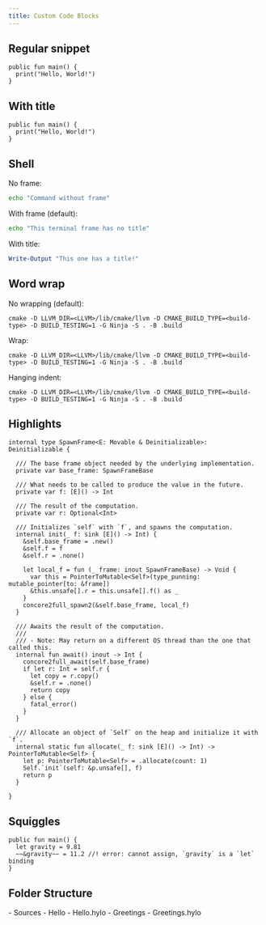 ```yaml
---
title: Custom Code Blocks
---
```


## Regular snippet
```hylo
public fun main() {
  print("Hello, World!")
}
```

## With title
```hylo title="src/main.hylo"
public fun main() {
  print("Hello, World!")
}
```

## Shell
No frame:
```bash frame=none
echo "Command without frame"
```

With frame (default):
```bash
echo "This terminal frame has no title"
```

With title:
```powershell title="PowerShell terminal example"
Write-Output "This one has a title!"
```


## Word wrap
No wrapping (default):
```shell
cmake -D LLVM_DIR=<LLVM>/lib/cmake/llvm -D CMAKE_BUILD_TYPE=<build-type> -D BUILD_TESTING=1 -G Ninja -S . -B .build
```

Wrap:
```shell wrap
cmake -D LLVM_DIR=<LLVM>/lib/cmake/llvm -D CMAKE_BUILD_TYPE=<build-type> -D BUILD_TESTING=1 -G Ninja -S . -B .build
```
Hanging indent:
```shell wrap hangingIndent=2
cmake -D LLVM_DIR=<LLVM>/lib/cmake/llvm -D CMAKE_BUILD_TYPE=<build-type> -D BUILD_TESTING=1 -G Ninja -S . -B .build
```

## Highlights

```hylo {13} {"Stored properties":2-10} "concore2full_await" "concore2full_spawn2" ins={40-44} del={32} ins="fatal_error()"
internal type SpawnFrame<E: Movable & Deinitializable>: Deinitializable {

  /// The base frame object needed by the underlying implementation.
  private var base_frame: SpawnFrameBase

  /// What needs to be called to produce the value in the future.
  private var f: [E]() -> Int

  /// The result of the computation.
  private var r: Optional<Int>

  /// Initializes `self` with `f`, and spawns the computation.
  internal init(_ f: sink [E]() -> Int) {
    &self.base_frame = .new()
    &self.f = f
    &self.r = .none()

    let local_f = fun (_ frame: inout SpawnFrameBase) -> Void {
      var this = PointerToMutable<Self>(type_punning: mutable_pointer[to: &frame])
      &this.unsafe[].r = this.unsafe[].f() as _
    }
    concore2full_spawn2(&self.base_frame, local_f)
  }

  /// Awaits the result of the computation.
  ///
  /// - Note: May return on a different OS thread than the one that called this.
  internal fun await() inout -> Int {
    concore2full_await(self.base_frame)
    if let r: Int = self.r {
      let copy = r.copy()
      &self.r = .none()
      return copy
    } else {
      fatal_error()
    }
  }

  /// Allocate an object of `Self` on the heap and initialize it with `f`.
  internal static fun allocate(_ f: sink [E]() -> Int) -> PointerToMutable<Self> {
    let p: PointerToMutable<Self> = .allocate(count: 1)
    Self.`init`(self: &p.unsafe[], f)
    return p
  }

}
```

## Squiggles
```hylo error-preview
public fun main() {
  let gravity = 9.81
  ~~&gravity~~ = 11.2 //! error: cannot assign, `gravity` is a `let` binding
}
```

## Folder Structure


<FileTree>
- Sources
  - Hello
    - Hello.hylo
  - Greetings
    - Greetings.hylo
</FileTree>
